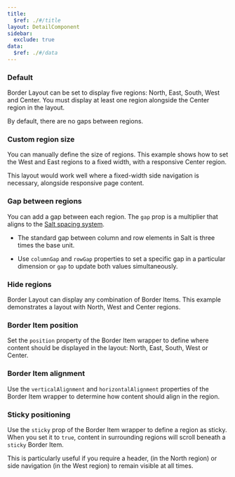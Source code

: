 ```yaml
---
title:
  $ref: ./#/title
layout: DetailComponent
sidebar:
  exclude: true
data:
  $ref: ./#/data
---
```


<LivePreviewControls>
<LivePreview componentName="border-layout" exampleName="Default" >

### Default

Border Layout can be set to display five regions: North, East, South, West and Center. You must display at least one region alongside the Center region in the layout.

By default, there are no gaps between regions.

</LivePreview>

<LivePreview componentName="border-layout" exampleName="CustomRegionSize" >

### Custom region size

You can manually define the size of regions. This example shows how to set the West and East regions to a fixed width, with a responsive Center region.

This layout would work well where a fixed-width side navigation is necessary, alongside responsive page content.

</LivePreview>

<LivePreview componentName="border-layout" exampleName="GapBetweenRegions" >

### Gap between regions

You can add a gap between each region. The `gap` prop is a multiplier that aligns to the [Salt spacing system](/salt/foundations/spacing).

- The standard gap between column and row elements in Salt is three times the base unit.

- Use `columnGap` and `rowGap` properties to set a specific gap in a particular dimension or `gap` to update both values simultaneously.

</LivePreview>

<LivePreview componentName="border-layout" exampleName="HideRegions" >

### Hide regions

Border Layout can display any combination of Border Items. This example demonstrates a layout with North, West and Center regions.

</LivePreview>

<LivePreview componentName="border-layout" exampleName="BorderItemPosition" >

### Border Item position

Set the `position` property of the Border Item wrapper to define where content should be displayed in the layout: North, East, South, West or Center.

</LivePreview>

<LivePreview componentName="border-layout" exampleName="BorderItemAlignment" >

### Border Item alignment

Use the `verticalAlignment` and `horizontalAlignment` properties of the Border Item wrapper to determine how content should align in the region.

</LivePreview>

<LivePreview componentName="border-layout" exampleName="StickyPositioning" >

### Sticky positioning

Use the `sticky` prop of the Border Item wrapper to define a region as sticky. When you set it to `true`, content in surrounding regions will scroll beneath a `sticky` Border Item.

This is particularly useful if you require a header, (in the North region) or side navigation (in the West region) to remain visible at all times.

</LivePreview>

</LivePreviewControls>
